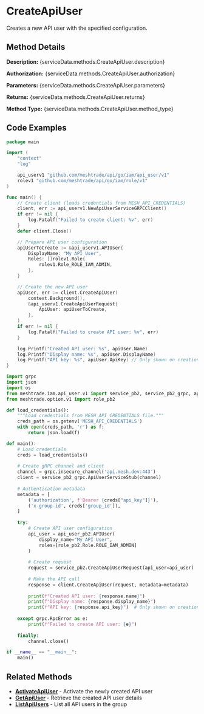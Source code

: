# CreateApiUser

Creates a new API user with the specified configuration.


## Method Details

**Description:** {serviceData.methods.CreateApiUser.description}

**Authorization:** {serviceData.methods.CreateApiUser.authorization}

**Parameters:** {serviceData.methods.CreateApiUser.parameters}

**Returns:** {serviceData.methods.CreateApiUser.returns}

**Method Type:** {serviceData.methods.CreateApiUser.method_type}

## Code Examples

<Tabs>
<TabItem value="go" label="Go">

```go title="main.go"
package main

import (
	"context"
	"log"

	api_userv1 "github.com/meshtrade/api/go/iam/api_user/v1"
	rolev1 "github.com/meshtrade/api/go/iam/role/v1"
)

func main() {
	// Create client (loads credentials from MESH_API_CREDENTIALS)
	client, err := api_userv1.NewApiUserServiceGRPCClient()
	if err != nil {
		log.Fatalf("Failed to create client: %v", err)
	}
	defer client.Close()

	// Prepare API user configuration
	apiUserToCreate := &api_userv1.APIUser{
		DisplayName: "My API User",
		Roles: []rolev1.Role{
			rolev1.Role_ROLE_IAM_ADMIN,
		},
	}

	// Create the new API user
	apiUser, err := client.CreateApiUser(
		context.Background(),
		&api_userv1.CreateApiUserRequest{
			ApiUser: apiUserToCreate,
		},
	)
	if err != nil {
		log.Fatalf("Failed to create API user: %v", err)
	}

	log.Printf("Created API user: %s", apiUser.Name)
	log.Printf("Display name: %s", apiUser.DisplayName)
	log.Printf("API key: %s", apiUser.ApiKey) // Only shown on creation
}
```

</TabItem>
<TabItem value="python" label="Python">

```python title="create-api-user.py"
import grpc
import json
import os
from meshtrade.iam.api_user.v1 import service_pb2, service_pb2_grpc, api_user_pb2
from meshtrade.option.v1 import role_pb2

def load_credentials():
    """Load credentials from MESH_API_CREDENTIALS file."""
    creds_path = os.getenv('MESH_API_CREDENTIALS')
    with open(creds_path, 'r') as f:
        return json.load(f)

def main():
    # Load credentials
    creds = load_credentials()
    
    # Create gRPC channel and client
    channel = grpc.insecure_channel('api.mesh.dev:443')
    client = service_pb2_grpc.ApiUserServiceStub(channel)
    
    # Authentication metadata
    metadata = [
        ('authorization', f'Bearer {creds["api_key"]}'),
        ('x-group-id', creds['group_id']),
    ]
    
    try:
        # Create API user configuration
        api_user = api_user_pb2.APIUser(
            display_name="My API User",
            roles=[role_pb2.Role.ROLE_IAM_ADMIN]
        )
        
        # Create request
        request = service_pb2.CreateApiUserRequest(api_user=api_user)
        
        # Make the API call
        response = client.CreateApiUser(request, metadata=metadata)
        
        print(f"Created API user: {response.name}")
        print(f"Display name: {response.display_name}")
        print(f"API key: {response.api_key}")  # Only shown on creation
        
    except grpc.RpcError as e:
        print(f"Failed to create API user: {e}")
    
    finally:
        channel.close()

if __name__ == "__main__":
    main()
```

</TabItem>
</Tabs>

## Related Methods

- **[ActivateApiUser](./activate-api-user)** - Activate the newly created API user
- **[GetApiUser](./get-api-user)** - Retrieve the created API user details
- **[ListApiUsers](./list-api-users)** - List all API users in the group
